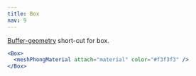 ```yaml
---
title: Box
nav: 9
---
```


[Buffer-geometry](https://threejs.org/docs/index.html#api/en/core/BufferGeometry) short-cut for box.

```jsx
<Box>
  <meshPhongMaterial attach="material" color="#f3f3f3" />
</Box>
```

<StoryBookLink link="shapes--box" />

<StoryBookEmbed id="shapes--box" />
